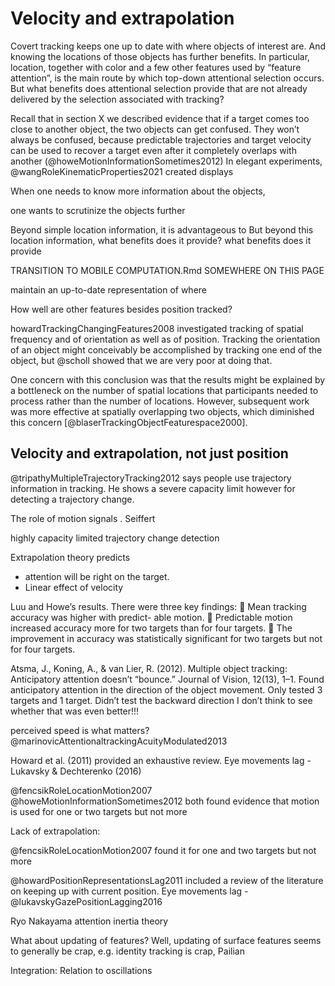 # Velocity and extrapolation {#beyondLocation} 

Covert tracking keeps one up to date with where objects of interest are. And knowing the locations of those objects has further benefits. In particular, location, together with color and a few other features used by "feature attention", is the main route by which top-down attentional selection occurs. But what benefits does attentional selection provide that are not already delivered by the selection associated with tracking?

Recall that in section X we described evidence that if a target comes too close to another object, the two objects can get confused. They won't always be confused, because predictable trajectories and target velocity can be used to recover a target even after it completely overlaps with another (@howeMotionInformationSometimes2012) In elegant experiments, @wangRoleKinematicProperties2021 created displays

When one needs to know more information about the objects,

one wants to scrutinize the objects further

Beyond simple location information, it is  advantageous to
But beyond this location information, what benefits does it provide? 
what benefits does it provide  

TRANSITION TO MOBILE COMPUTATION.Rmd SOMEWHERE ON THIS PAGE

maintain an up-to-date representation of where 

How well are other features besides position tracked? 

howardTrackingChangingFeatures2008 investigated tracking of spatial frequency and of orientation as well as of position.
Tracking the orientation of an object might conceivably be accomplished by tracking one end of the object, but @scholl showed that we are very poor at doing that.

One concern with this conclusion was that the results might be explained by a bottleneck on the number of spatial locations that participants needed to process rather than the number of locations. However, subsequent work was more effective at spatially overlapping two objects, which diminished this concern [@blaserTrackingObjectFeaturespace2000]. 

## Velocity and extrapolation, not just position

@tripathyMultipleTrajectoryTracking2012 says people use trajectory information in tracking. He shows a severe capacity limit however for detecting a trajectory change.

The role of motion signals . Seiffert

<!-- Tripathy --> highly capacity limited trajectory change detection

Extrapolation theory predicts 

* attention will be right on the target.
* Linear effect of velocity

Luu and Howe’s results. There were three key findings:
􏰐 Mean tracking accuracy was higher with predict- able motion.
􏰐 Predictable motion increased accuracy more for two targets than for four targets.
􏰐 The improvement in accuracy was statistically significant for two targets but not for four targets.

Atsma, J., Koning, A., & van Lier, R. (2012). Multiple object tracking: Anticipatory attention doesn’t “bounce.” Journal of Vision, 12(13), 1–1. Found anticipatory attention in the direction of the object movement. Only tested 3 targets and 1 target. Didn’t test the backward direction I don’t think to see whether that was even better!!!



perceived speed is what matters? @marinovicAttentionaltrackingAcuityModulated2013

Howard et al. (2011) provided an exhaustive review.  Eye movements lag -  Lukavsky & Dechterenko (2016)

@fencsikRoleLocationMotion2007 @howeMotionInformationSometimes2012 both found evidence that motion is used for one or two targets but not more

Lack of extrapolation:

@fencsikRoleLocationMotion2007 found it for one and two targets but not more

@howardPositionRepresentationsLag2011 included a review of the literature on keeping up with current position.  Eye movements lag -  @lukavskyGazePositionLagging2016

Ryo Nakayama attention inertia theory

What about updating of features? Well, updating of surface features seems to generally be crap, e.g. identity tracking is crap, Pailian

Integration: 
Relation to oscillations


